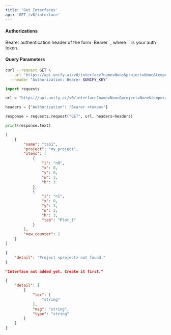 ```yaml
---
title: 'Get Interfaces'
api: 'GET /v0/interface'
---
```



#### Authorizations

<ParamField header="Authorization" type="string" required="true">
  Bearer authentication header of the form `Bearer <token>`, where `<token>` is your auth token.
</ParamField>

#### Query Parameters

<ParamField query="name" type="string" >

</ParamField>

<ParamField query="project" type="string" required="true">

</ParamField>

<ParamField query="temporary" type="boolean" >

</ParamField>

<RequestExample>

```bash cURL
curl --request GET \
  --url 'https://api.unify.ai/v0/interface?name=None&project=None&temporary=None' \
  --header "Authorization: Bearer $UNIFY_KEY"
```

```python Python
import requests

url = "https://api.unify.ai/v0/interface?name=None&project=None&temporary=None"

headers = {"Authorization": "Bearer <token>"}

response = requests.request("GET", url, headers=headers)

print(response.text)
```

</RequestExample>
<ResponseExample>

```json 200
[
    {
        "name": "tab1",
        "project": "my_project",
        "items": [
            {
                "i": "n0",
                "x": 0,
                "y": 0,
                "w": 3,
                "h": 3
            },
            {
                "i": "n1",
                "x": 0,
                "y": 3,
                "w": 2,
                "h": 3,
                "tab": "Plot_1"
            }
        ],
        "new_counter": 2
    }
]
```

```json 404 (1)
{
    "detail": "Project <project> not found."
}
```

```json 404 (2)
"Interface not added yet. Create it first."
```

```json 422
{
    "detail": [
        {
            "loc": [
                "string"
            ],
            "msg": "string",
            "type": "string"
        }
    ]
}
```

</ResponseExample>
